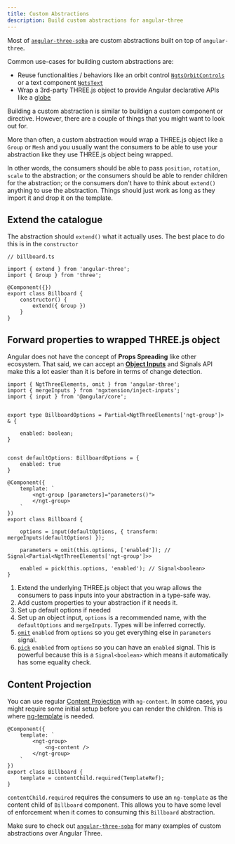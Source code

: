```yaml
---
title: Custom Abstractions
description: Build custom abstractions for angular-three
---
```


Most of [`angular-three-soba`](/reference/soba/introduction) are custom abstractions built on top of `angular-three`.

Common use-cases for building custom abstractions are:

- Reuse functionalities / behaviors like an orbit control [`NgtsOrbitControls`](/reference/soba/controls/orbit-controls) or a text component [`NgtsText`](/reference/soba/abstractions/text)
- Wrap a 3rd-party THREE.js object to provide Angular declarative APIs like a [globe](https://globe.gl/)

Building a custom abstraction is similar to buildign a custom component or directive. However, there are a couple of things that you might want to look out for.

More than often, a custom abstraction would wrap a THREE.js object like a `Group` or `Mesh` and you usually want the consumers to be able to use your abstraction
like they use THREE.js object being wrapped.

In other words, the consumers should be able to pass `position`, `rotation`, `scale` to the abstraction; or the consumers should be able to render children for the abstraction; or the consumers don't have to think about `extend()` anything to use the abstraction. Things should just work as long as they import it and drop it on the template.

## Extend the catalogue

The abstraction should `extend()` what it actually uses. The best place to do this is in the `constructor`

```angular-ts
// billboard.ts

import { extend } from 'angular-three';
import { Group } from 'three';

@Component({})
export class Billboard {
    constructor() {
        extend({ Group })
    }
}
```

## Forward properties to wrapped THREE.js object

Angular does not have the concept of **Props Spreading** like other ecosystem. That said, we can accept an [**Object Inputs**](https://nartc.me/blog/angular-object-inputs/) and Signals API make this a lot easier than it is before in terms of change detection.

```angular-ts {"1. Extend the wrapped element type": 5-6} {"2. Add custom properties": 7-8} {"3. Setup default options if needed": 11-12} {"4. Use transform with mergeInputs": 23-24} {"5. Omit enabled to get parameters": 25-26} {"6. Pick enabled": 27-28}
import { NgtThreeElements, omit } from 'angular-three';
import { mergeInputs } from 'ngxtension/inject-inputs';
import { input } from '@angular/core';


export type BillboardOptions = Partial<NgtThreeElements['ngt-group']> & {

    enabled: boolean;
}


const defaultOptions: BillboardOptions = {
    enabled: true
}

@Component({
    template: `
        <ngt-group [parameters]="parameters()">
        </ngt-group>
    `
})
export class Billboard {

    options = input(defaultOptions, { transform: mergeInputs(defaultOptions) });

    parameters = omit(this.options, ['enabled']); // Signal<Partial<NgtThreeElements['ngt-group']>>

    enabled = pick(this.options, 'enabled'); // Signal<boolean>
}
```

1. Extend the underlying THREE.js object that you wrap allows the consumers to pass inputs into your abstraction in a type-safe way.
2. Add custom properties to your abstraction if it needs it.
3. Set up default options if needed
4. Set up an object input, `options` is a recommended name, with the `defaultOptions` and `mergeInputs`. Types will be inferred correctly.
5. [`omit`](/reference/core/omit) `enabled` from `options` so you get everything else in `parameters` signal.
6. [`pick`](/reference/core/pick) `enabled` from `options` so you can have an `enabled` signal. This is powerful because this is a `Signal<boolean>` which means it automatically has some equality check.

## Content Projection

You can use regular [Content Projection](https://angular.dev/guide/components/content-projection) with `ng-content`. In some cases, you might require some initial setup before you can render the children. This is where [ng-template](https://angular.dev/api/core/TemplateRef) is needed.

```angular-ts
@Component({
    template: `
        <ngt-group>
            <ng-content />
        </ngt-group>
    `
})
export class Billboard {
    template = contentChild.required(TemplateRef);
}
```

`contentChild.required` requires the consumers to use an `ng-template` as the content child of `Billboard` component. This allows you to have some level of enforcement when it comes to consuming this `Billboard` abstraction.

Make sure to check out [`angular-three-soba`](/reference/soba/introduction) for many examples of custom abstractions over Angular Three.
